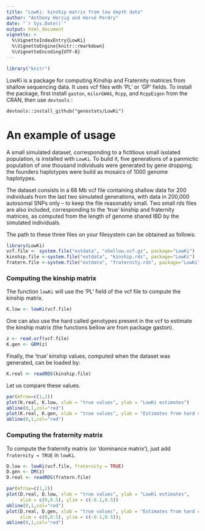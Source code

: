 ```yaml
---
title: "LowKi: kinship matrix from low depth data"
author: "Anthony Herzig and Hervé Perdry"
date: "`r Sys.Date()`"
output: html_document
vignette: >
  %\VignetteIndexEntry{LowKi}
  %\VignetteEngine{knitr::rmarkdown}
  %\VignetteEncoding{UTF-8}
---
```


```r
library("knitr")
```

LowKi is a package for computing Kinship and Fraternity matrices from shallow sequencing data. It uses vcf files with 'PL' or 'GP' fields. 
To install the package, first install `gaston`, `milorGWAS`, `Rcpp`, and `RcppEigen` from the CRAN,
then use `devtools` :

`devtools::install_github("genostats/LowKi")`

# An example of usage

A small simulated dataset, corresponding to a fictitious small isolated population, is installed with `LowKi`. To build it, five generations of a panmictic population of one thousand individuals were generated by gene dropping; the founders haplotypes were build as mosaics of 1000 genome haplotypes. 

The dataset consists in a 68 Mb vcf file containing shallow data for 200 individuals from the last two simulated generations, with data in 200,000 autosomal SNPs only – to keep the file reasonably small. Two small rds files are also included, corresponding to the 'true' kinship and fraternity matrices, as computed from the length of genome shared IBD by the simulated individuals.

The path to these three files on your filesystem can be obtained as follows:

```r
library(LowKi)
vcf.file <- system.file("extdata", "shallow.vcf.gz", package="LowKi")
kinship.file <-system.file("extdata", "kinship.rds", package="LowKi")
fratern.file <-system.file("extdata", "fraternity.rds", package="LowKi")
```

### Computing the kinship matrix

The function `lowKi` will use the 'PL' field of the vcf file to compute the kinship matrix.

```r
K.low <- lowKi(vcf.file)
```

One can also use the hard called genotypes present in the vcf to estimate the kinship matrix (the functions bellow are from package gaston).

```r
z <- read.vcf(vcf.file)
K.gen <- GRM(z)
```

Finally, the 'true' kinship values, computed when the dataset was generated, can be loaded by:

```r
K.real <- readRDS(kinship.file)
```

Let us compare these values.
```r
par(mfrow=c(1,2))
plot(K.real, K.low, xlab = "true values", ylab = "LowKi estimates")
abline(0,1,col="red")
plot(K.real, K.gen, xlab = "true values", ylab = "Estimates from hard called genotypes")
abline(0,1,col="red")
```

### Computing the fraternity matrix

To compute the fraternity matrix (or 'dominance matrix'), just add `fraternity = TRUE` in `lowKi`.

```r
D.low <- lowKi(vcf.file, fraternity = TRUE)
D.gen <- DM(z)
D.real <- readRDS(fratern.file)

par(mfrow=c(1,2))
plot(D.real, D.low, xlab = "true values", ylab = "LowKi estimates",
     xlim = c(0,0.5), ylim = c(-0.1,0.5))
abline(0,1,col="red")
plot(D.real, D.gen, xlab = "true values", ylab = "Estimates from hard called genotypes", 
     xlim = c(0,0.5), ylim = c(-0.1,0.5)); 
abline(0,1,col="red")
```
